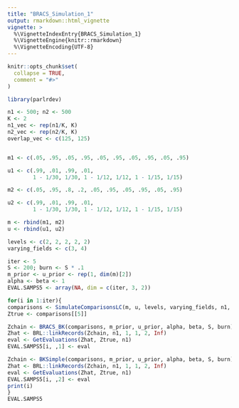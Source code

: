```yaml
---
title: "BRACS_Simulation_1"
output: rmarkdown::html_vignette
vignette: >
  %\VignetteIndexEntry{BRACS_Simulation_1}
  %\VignetteEngine{knitr::rmarkdown}
  %\VignetteEncoding{UTF-8}
---
```


```r
knitr::opts_chunk$set(
  collapse = TRUE,
  comment = "#>"
)
```

```r
library(parlrdev)
```

```r
n1 <- 500; n2 <- 500
K <- 2
n1_vec <- rep(n1/K, K)
n2_vec <- rep(n2/K, K)
overlap_vec <- c(125, 125)


m1 <- c(.05, .95, .05, .95, .05, .95, .05, .95, .05, .95)

u1 <- c(.99, .01, .99, .01, 
        1 - 1/30, 1/30, 1 - 1/12, 1/12, 1 - 1/15, 1/15)

m2 <- c(.05, .95, .8, .2, .05, .95, .05, .95, .05, .95)

u2 <- c(.99, .01, .99, .01, 
        1 - 1/30, 1/30, 1 - 1/12, 1/12, 1 - 1/15, 1/15)

m <- rbind(m1, m2)
u <- rbind(u1, u2)

levels <- c(2, 2, 2, 2, 2)
varying_fields <- c(3, 4)

iter <- 5
S <- 200; burn <- S * .1
m_prior <- u_prior <- rep(1, dim(m)[2])
alpha <- beta <- 1
EVAL.SAMPS5 <- array(NA, dim = c(iter, 3, 2))

for(i in 1:iter){
comparisons <- SimulateComparisonsLC(m, u, levels, varying_fields, n1, n2, n1_vec, n2_vec, overlap_vec)
Ztrue <- comparisons[[5]]

Zchain <- BRACS_BK(comparisons, m_prior, u_prior, alpha, beta, S, burn)
Zhat <- BRL::linkRecords(Zchain, n1, 1, 1, 2, Inf)
eval <- GetEvaluations(Zhat, Ztrue, n1)
EVAL.SAMPS5[i, ,1] <- eval

Zchain <- BKSimple(comparisons, m_prior, u_prior, alpha, beta, S, burn)
Zhat <- BRL::linkRecords(Zchain, n1, 1, 1, 2, Inf)
eval <- GetEvaluations(Zhat, Ztrue, n1)
EVAL.SAMPS5[i, ,2] <- eval
print(i)
}
EVAL.SAMPS5

```

